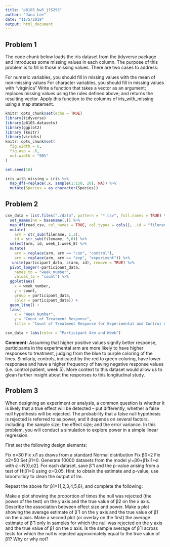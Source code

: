 ```yaml
---
title: "p8105_hw5_jl5295"
author: "Jana Lee"
date: "11/5/2019"
output: html_document
---
```


## Problem 1
The code chunk below loads the iris dataset from the tidyverse package and introduces some missing values in each column. The purpose of this problem is to fill in those missing values.
There are two cases to address:

For numeric variables, you should fill in missing values with the mean of non-missing values
For character variables, you should fill in missing values with "virginica"
Write a function that takes a vector as an argument; replaces missing values using the rules defined above; and returns the resulting vector. Apply this function to the columns of iris_with_missing using a map statement.
```r
knitr::opts_chunk$set(echo = TRUE)
library(tidyverse)
library(p8105.datasets)
library(ggplot2)
library (knitr)
library(viridis)
knitr::opts_chunk$set(
  fig.width = 6,
  fig.asp = .6,
  out.width = "90%"
)

set.seed(10)

iris_with_missing = iris %>% 
  map_df(~replace(.x, sample(1:150, 20), NA)) %>%
  mutate(Species = as.character(Species))
```



## Problem 2
```r
csv_data = list.files("./data", pattern = "*.csv", full.names = TRUE) %>% 
  set_names(nm = basename(.)) %>% 
  map_df(read_csv, col_names = TRUE, col_types = cols(), .id = "filename") %>%
  mutate(
    arm = str_sub(filename, 1,3),
    id = str_sub(filename, 5,6)) %>% 
  select(arm, id, week_1:week_8) %>% 
  mutate(
    arm = replace(arm, arm == "con", "control"),
    arm = replace(arm, arm == "exp", "experiment")) %>%
   unite(participant_data, c(arm, id), remove = TRUE) %>% 
  pivot_longer(-participant_data,
    names_to = "week_number",
    values_to = "count") %>%  
  ggplot(aes(
    x = week_number, 
    y = count, 
    group = participant_data, 
    color = participant_data)) +
  geom_line() +
  labs(
    x = "Week Number",
    y = "Count of Treatment Response",
    title = "Count of Treatment Response for Experimental and Control Arms over 8 weeks")

csv_data + labs(color = "Participant Arm and Week")
```
**Comment:** Assuming that higher positive values signify better response, participants in the experimental arm are more likely to have higher responses to treatment, judging from the blue to purple coloring of the lines. Similarly, controls, indicated by the red to green coloring, have lower responses and have a higher frequency of having negative response values (i.e. control patient, week 5). More context to this dataset would allow us to glean further insight about the responses to this longitudinal study.

## Problem 3
When designing an experiment or analysis, a common question is whether it is likely that a true effect will be detected – put differently, whether a false null hypothesis will be rejected. The probability that a false null hypothesis is rejected is referred to as power, and it depends on several factors, including: the sample size; the effect size; and the error variance. In this problem, you will conduct a simulation to explore power in a simple linear regression.

First set the following design elements:

Fix n=30
Fix xi1 as draws from a standard Normal distribution
Fix β0=2
Fix σ2=50
Set β1=0. Generate 10000 datasets from the model
yi=β0+β1xi1+ϵi
with ϵi∼N[0,σ2]. For each dataset, save β̂ 1 and the p-value arising from a test of H:β1=0 using α=0.05. Hint: to obtain the estimate and p-value, use broom::tidy to clean the output of lm.

Repeat the above for β1={1,2,3,4,5,6}, and complete the following:

Make a plot showing the proportion of times the null was rejected (the power of the test) on the y axis and the true value of β2 on the x axis. Describe the association between effect size and power.
Make a plot showing the average estimate of β̂ 1 on the y axis and the true value of β1 on the x axis. Make a second plot (or overlay on the first) the average estimate of β̂ 1 only in samples for which the null was rejected on the y axis and the true value of β1 on the x axis. Is the sample average of β̂ 1 across tests for which the null is rejected approximately equal to the true value of β1? Why or why not?
```r

```

